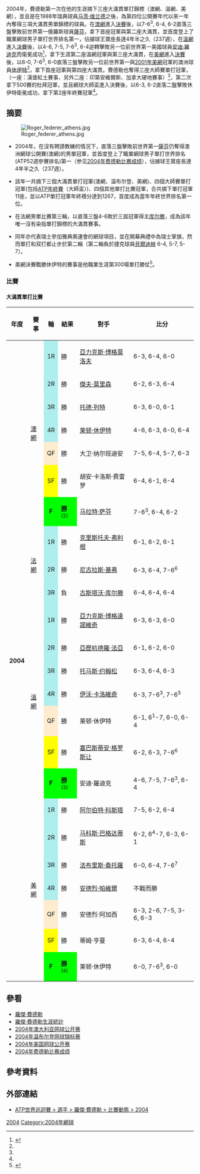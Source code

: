 {{Main|羅傑·費德勒}}

2004年，費德勒第一次在他的生涯摘下三座大滿貫單打錦標（澳網、溫網、美網），並且是在1988年瑞典球員[[马茨·维兰德|马茨·维兰德]]之後，為第四位公開賽年代以來一年內奪得三項大滿貫男單錦標的球員。在[[2004年澳洲網球公開賽|澳網]]進入[[2004年澳洲網球公開賽男子單打比賽|決賽]]後，以7-6<sup>3</sup>, 6-4, 6-2直落三盤擊敗前世界第一俄羅斯球員[[馬拉特·薩芬|薩芬]]，拿下首座冠軍與第二座大滿貫，並首度登上了職業網球男子單打世界排名第一，佔據球王寶座長達4年半之久（237週），在[[2004年温布尔登網球錦標賽|溫網]]進入[[2004年溫布頓網球錦標賽男子單打比賽|決賽]]後，以4-6, 7-5, 7-6<sup>3</sup>, 6-4逆轉擊敗另一位前世界第一美國球員[[安迪·羅迪克|安迪·羅迪克]]而衛冕成功<ref name=RF2004>{{cite web|url=http://www.atpworldtour.com/Tennis/Players/Top-Players/Roger-Federer.aspx?t=pa&y=2004&m=s&e=0|title=Roger Federer Playing Activity 2004|author=ATP|accessdate=2010-02-16|archive-url=https://web.archive.org/web/20120306122327/http://www.atpworldtour.com/Tennis/Players/Top-Players/Roger-Federer.aspx?t=pa&y=2004&m=s&e=0|archive-date=2012-03-06|dead-url=yes}}</ref>，拿下生涯第二座溫網冠軍與第三座大滿貫，在[[2004年美國網球公開賽|美網]]進入[[2004年美國網球公開賽男子單打比賽|決賽]]後，以6-0, 7-6<sup>3</sup>, 6-0直落三盤擊敗另一位前世界第一與[[2001年美國網球公開賽|2001年美網]]冠軍的澳洲球員[[萊頓·休伊特|休伊特]]<ref name=RF2004/>，拿下首座冠軍與第四座大滿貫。費德勒也奪得三座大師賽單打冠軍，（一座：漢堡紅土賽事、另外二座：印第安維爾斯、加拿大硬地賽事）<ref name=RF2004/>，第二次拿下500賽的杜拜冠軍，並且網球大師盃進入決賽後，以6-3, 6-2直落二盤擊敗休伊特衛冕成功，拿下第2座年終賽冠軍<ref name=RF2004/>。

== 摘要 ==
[[File:Roger_federer_athens.jpg|thumb]]
* 2004年，在沒有聘請教練的情況下，直落三盤擊敗前世界第一[[馬拉特·薩芬|薩芬]]仍奪得澳洲網球公開賽(澳網)的男單冠軍，並首度登上了職業網球男子單打世界排名(ATP52週參賽排名)第一（参见[[2004年费德勒比赛成绩|2004年费德勒比赛成绩]]），佔據球王寶座長達4年半之久（237週）。

* 該年一共摘下三個大滿貫單打冠軍(澳網、温布尔登、美網)、四個大師賽單打冠軍(包括[[ATP年終賽|ATP年終賽]]（大師盃）)、四個其他單打比賽冠軍，合共摘下單打冠軍11座，並以ATP單打冠軍年終積分達到1267，首度成為當年年終世界排名第一位。 

* 在法網男單比賽第三輪，以直落三盤4-6敗於三屆冠軍得主[[古斯塔沃·库尔滕|库尔滕]]，成為該年唯一沒有染指單打錦標的大滿貫賽事。

* 同年亦代表瑞士參加雅典奧運會的網球項目，並在開幕典禮中為瑞士掌旗，然而單打和双打都止步於第二輪（第二輪負於捷克球員[[托馬什·貝爾迪赫|貝爾迪赫]] 6-4, 5-7, 5-7）。

* 美網決賽戰勝休伊特的賽事是他職業生涯第300場單打勝仗<ref>{{cite web |language=zh-hans |url=http://sports.sina.com.cn/t/2015-01-11/19307478494.shtml |title=费德勒千胜里程碑：16年征战达成 历史第三人 |author=官方網站 |accessdate=2015-01-11 |archive-date=2015-01-11 |archive-url=https://web.archive.org/web/20150111150853/http://sports.sina.com.cn/t/2015-01-11/19307478494.shtml |dead-url=no }}</ref>。

=== 比賽 ===
==== 大滿貫單打比賽 ====
{{col-begin}}
{{col-2}}
{| class="wikitable" style="font-size:90%"
|- bgcolor="#efefef"
! 年度 !! 賽事 !! 輪 !! 結果 !! 對手 !! 比分
|- 
| rowspan="24" | '''2004'''
| rowspan="7" bgcolor="#CCCCFF"| [[2004年澳洲網球公開賽男子單打比賽|澳網]]
| align="center" style="background:#afeeee;"|1R
| 勝
| {{flagicon|USA}} [[亞力克斯·博格莫洛夫|亞力克斯·博格莫洛夫]]
| 6-3, 6-4, 6-0
|-
| align="center" style="background:#afeeee;"|2R
| 勝
| {{flagicon|USA}} [[傑夫·莫里森|傑夫·莫里森]]
| 6-2, 6-3, 6-4
|-
| align="center" style="background:#afeeee;"|3R
| 勝
| {{flagicon|AUS}} [[托德·列特|托德·列特]]
| 6-3, 6-0, 6-1
|-
| align="center" style="background:#afeeee;"|4R
| 勝
| {{flagicon|AUS}} [[莱顿·休伊特|莱顿·休伊特]]
| 4-6, 6-3, 6-0, 6-4
|-
| align="center" style="background:#ffebcd;"|QF
| 勝
| {{flagicon|ARG}} 大卫·纳尔班迪安
| 7-5, 6-4, 5-7, 6-3
|-
| align="center" style="background:yellow;"|SF
| 勝
| {{flagicon|ESP}} 胡安·卡洛斯·费雷罗
| 6-4, 6-1, 6-4
|-
| align="center" style="background:#00ff00;"|'''F'''
| style="background:#00ff00;"|'''勝''' <small>(2)
| {{flagicon|RUS}} [[马拉特·萨芬|马拉特·萨芬]]
| 7-6<sup>3</sup>, 6-4, 6-2
|-
| rowspan="3" bgcolor="#EBC2AF"| [[2004年法國網球公開賽男子單打比賽|法網]]
| align="center" style="background:#afeeee;"|1R
| 勝
| {{flagicon|BEL}} [[克里斯托夫·弗利根|克里斯托夫·弗利根]]
| 6-1, 6-2, 6-1
|-
| align="center" style="background:#afeeee;"|2R
| 勝
| {{flagicon|GER}} [[尼古拉斯·基弗|尼古拉斯·基弗]]
| 6-3, 6-4, 7-6<sup>6</sup>
|-
| align="center" style="background:#afeeee;"|3R
| 負
| {{flagicon|BRA}} [[古斯塔沃·库尔滕|古斯塔沃·库尔滕]]
| 6-4, 6-4, 6-4
|-
| rowspan="7" bgcolor="#CCFFCC"| [[2004年溫布頓網球錦標賽男子單打比賽|溫網]]
| align="center" style="background:#afeeee;"|1R
| 勝
| {{flagicon|GBR}} [[亞力克斯·博格達諾維奇|亞力克斯·博格達諾維奇]]
| 6-3, 6-3, 6-0
|-
| align="center" style="background:#afeeee;"|2R
| 勝
| {{flagicon|COL}} [[亞歷杭德羅·法亞|亞歷杭德羅·法亞]]
| 6-1, 6-2, 6-0
|-
| align="center" style="background:#afeeee;"|3R
| 勝
| {{flagicon|SWE}} [[托马斯·约翰松|托马斯·约翰松]]
| 6-3, 6-4, 6-3
|-
| align="center" style="background:#afeeee;"|4R
| 勝
| {{flagicon|CRO}} [[伊沃·卡洛維奇|伊沃·卡洛維奇]]
| 6-3, 7-6<sup>3</sup>, 7-6<sup>5</sup>
|-
| align="center" style="background:#ffebcd;"|QF
| 勝
| {{flagicon|AUS}} 莱顿·休伊特
| 6-1, 6<sup>1</sup>-7, 6-0, 6-4
|-
| align="center" style="background:yellow;"|SF
| 勝
| {{flagicon|FRA}} [[塞巴斯蒂安·格罗斯让|塞巴斯蒂安·格罗斯让]]
| 6-2, 6-3, 7-6<sup>6</sup>
|-
| align="center" style="background:#00ff00;"|'''F'''
| style="background:#00ff00;"|'''勝''' <small>(3)
| {{flagicon|USA}} 安迪·羅迪克
| 4-6, 7-5, 7-6<sup>3</sup>, 6-4
|-
| rowspan="7" bgcolor="#FFFFCC" | [[2004年美國網球公開賽男子單打比賽|美網]]
| align="center" style="background:#afeeee;"|1R
| 勝
| {{flagicon|ESP}} [[阿尔伯特·科斯塔|阿尔伯特·科斯塔]]
| 7-5, 6-2, 6-4
|-
| align="center" style="background:#afeeee;"|2R
| 勝
| {{flagicon|CYP}} [[马科斯·巴格达蒂斯|马科斯·巴格达蒂斯]]
| 6-2, 6<sup>4</sup>-7, 6-3, 6-1
|-
| align="center" style="background:#afeeee;"|3R
| 勝
| {{flagicon|FRA}} [[法布里斯·桑托羅|法布里斯·桑托羅]]
| 6-0, 6-4, 7-6<sup>7</sup>
|-
| align="center" style="background:#afeeee;"|4R
| 勝
| {{flagicon|ROM}} [[安德烈·帕維爾|安德烈·帕維爾]]
| 不戰而勝
|-
| align="center" style="background:#ffebcd;"|QF
| 勝
| {{flagicon|USA}} 安德烈·阿加西
| 6-3, 2-6, 7-5, 3-6, 6-3
|-
| align="center" style="background:yellow;"|SF
| 勝
| {{flagicon|GBR}} 蒂姆·亨曼
| 6-3, 6-4, 6-4
|-
| align="center" style="background:#00ff00;"|'''F'''
| style="background:#00ff00;"|'''勝''' <small>(4)
| {{flagicon|AUS}} 莱顿·休伊特
| 6-0, 7-6<sup>3</sup>, 6-0
|}
{{col-end}}

== 參看 ==
* [[羅傑·費德勒|羅傑·費德勒]]
* [[羅傑·費德勒生涯統計|羅傑·費德勒生涯統計]]
* [[2004年澳大利亚网球公开赛|2004年澳大利亚网球公开赛]]
* [[2004年温布尔登网球锦标赛|2004年温布尔登网球锦标赛]]
* [[2004年美国网球公开赛|2004年美国网球公开赛]]
* [[2004年费德勒比赛成绩|2004年费德勒比赛成绩]]

== 參考資料 ==
{{reflist|2}}

== 外部連結 ==
* [https://web.archive.org/web/20120306122327/http://www.atpworldtour.com/Tennis/Players/Top-Players/Roger-Federer.aspx?t=pa&y=2004&m=s&e=0 ATP世界巡迴賽 > 選手 > 羅傑·費德勒 > 比賽動態 > 2004]

{{羅傑·費達拿}}

[[Category:羅傑·費德勒|2004]]
[[Category:2004年網球|Category:2004年網球]]
